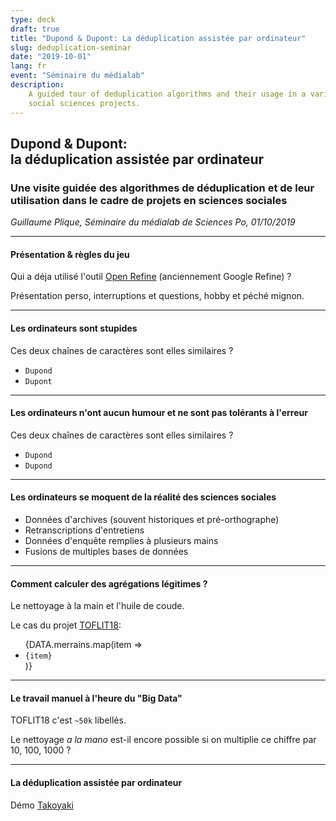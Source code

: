 ```yaml
---
type: deck
draft: true
title: "Dupond & Dupont: La déduplication assistée par ordinateur"
slug: deduplication-seminar
date: "2019-10-01"
lang: fr
event: "Séminaire du médialab"
description:
    A guided tour of deduplication algorithms and their usage in a variety of
    social sciences projects.
---
```





<Head>
  <title>Dupond &amp; Dupont - la Déduplication Assistée par Ordinateur</title>
</Head>

<h2>Dupond &amp; Dupont:<br />la déduplication assistée par ordinateur</h2>

### Une visite guidée des algorithmes de déduplication et de leur utilisation dans le cadre de projets en sciences sociales

*Guillaume Plique, Séminaire du médialab de Sciences Po, 01/10/2019*

---

#### Présentation & règles du jeu

Qui a déja utilisé l'outil [Open Refine](http://openrefine.org/) (anciennement Google Refine) ?

<Notes>
  Présentation perso, interruptions et questions, hobby et péché mignon.
</Notes>

---

#### Les ordinateurs sont stupides

Ces deux chaînes de caractères sont elles similaires ?

<ul>
  <li>
    <code style={{backgroundColor: 'white', padding: '7px'}}>Dupond</code>
  </li>
  <li>
    <code style={{backgroundColor: 'white', padding: '7px'}}>Dupont</code>
  </li>
</ul>

---

#### Les ordinateurs n'ont aucun humour et ne sont pas tolérants à l'erreur

Ces deux chaînes de caractères sont elles similaires ?

<ul>
  <li>
    <code style={{backgroundColor: 'white', padding: '7px'}}>Dupond</code>
  </li>
  <li>
    <code style={{backgroundColor: 'white', padding: '7px'}}>Dupond&nbsp;</code>
  </li>
</ul>

---

#### Les ordinateurs se moquent de la réalité des sciences sociales

* Données d'archives (souvent historiques et pré-orthographe)
* Retranscriptions d'entretiens
* Données d'enquête remplies à plusieurs mains
* Fusions de multiples bases de données

---

#### Comment calculer des agrégations légitimes ?

Le nettoyage à la main et l'huile de coude.

Le cas du projet [TOFLIT18](http://toflit18.medialab.sciences-po.fr):

<ul style={{overflowY: 'scroll', height: '300px', border: '1px dashed black'}}>
  {DATA.merrains.map(item => <li key={item}><code>{item}</code></li>)}
</ul>

---

#### Le travail manuel à l'heure du "Big Data"

TOFLIT18 c'est `~50k` libellés.

Le nettoyage *a la mano* est-il encore possible si on multiplie ce chiffre par 10, 100, 1000 ?

---

#### La déduplication assistée par ordinateur

Démo [Takoyaki](https://yomguithereal.github.io/takoyaki/)

<!--

TODO: revenir sur toflit et le pourquoi du pas assisté 1. parce qu'on savait pas 2. parce exige des compétences métiers

Elements de plan:

- Questions, pas matheux, tech, interruption whenever
- Qui a déjà utilisé OpenRefine

- Discuter de mon hobby, péché mignon
- Fonctionnement d'un ordinateur et la tolérance à l'erreur
- La réalité des sciences sociales, données rentrées par des humains faillibles + grande mixité des sources (archives, traces)
- Comment composer une agrégation légitime
- Le travail à la main -> devient vite intenable
- 1. dupond & dupont, 2. Cas de la chaîne de caractère avec espace à trim (l'ordinateur peut?)
- Solution, Fantasme d'ingénieur: Monsieur 0 et Monsieur 1
- Consiste de fait à simuler cet état de fait
- Le fuzzy matching & logique floue
- 2 problèmes: 1 match N, N match N, A match B -> même problème

- multiples noms du problèmes et des disciplines: similarity join, harmonization, clustering, canonicalization, deduplication, record linkage, entity resolution

- démo de takoyaki pour mettre une idée concrète dans la tête: fascination la première fois que j'ai utilisé OpenRefine: what kind of magic is that?

- Les 3 étapes de la logique: preprocessing, distance, clustering

- Le bon cluster & le mauvais cluster et son radius (les 3 méthodes de fog): dominance de la composante connexe pour ce genre de travail?

Projets:
- TOFLIT18 -> à la main, titanesque (peu de méthode appropriée)
- Ricardo
- LIEPP, bhht
- Projet Russe

- Quid du machine learning? prétérition sur ma propre pratique
- Fellegi Sunter
- Problème intéressant: ça marche pas. parce que les features ne sont quasiment jamais corrélées au fait d'être un doublon ou pas. le fait que plusieurs méthodes matchent n'est pas pertinent non plus
- Système hybride de scoring par heuristique (cf. Dominique) bien pour trouver les plus probables mais ignore tous les autres
- Estimer le nombre de doublons n'est pas non plus facile
- Anecdote des gens nés le même jour et de la classe qui rigole: à partir d'un seuil critique de données, les coincidences sont fort probables -> besoin de l'humain
  https://fr.wikipedia.org/wiki/Paradoxe_des_anniversaires 23 personnes = 1 chance sur 2
- Exemple des jumelles & tim and tom coronel:
  https://fr.wikipedia.org/wiki/Lauren_V%C3%A9lez
  https://en.wikipedia.org/wiki/Lorraine_V%C3%A9lez
- Charles Dickens, la notoriété/frequence/importance comme garde fou? -> dur à avaler quand on veut les meilleurs agrégations possibles

- Ce qui marche mieux ça reste de cribler les méthodes: besoin d'enregistrer les faux négatifs (enjeux d'UX et de compréhension: considérer les paires ou les clusters)

Q5686 Charles_Dickens 48 clustering_0b_exact 0.75
Q21510353 Charles_Dickens 3148774.5 clustering_0b_exact 0.75

Enjeux
- Besoin de pédagogie de l'outil parce besoin de méthodes tailored
- Pas de silver bullet
- On est dans un échelle méso, quali-quanti
- Besoin de méthodes non anglo-saxone (carry -> donato)
- Objectif dans le big data: reduire les faux positifs et faux négatifs: le soundex ça marche plus, à notre échelle (truc de bibliothécaire)
- Le clustering est très sparse, problème: Visualiser l'espace métrique (dimensions log n) n'est pas aisé mais des interfaces d'exploration du problème seraient cool, Exemple de TOFLIT18 et du réseau de Paul
- Le fuzzy matching de Ricardo pour insertion de données au fil de l'eau

Ouvertures
- Liens avec la génétique / biologie, généalogie (découvertes parallèles), Levenshtein = botaniste -> faire une digression
- Les outils, Open Refine et Takoyaki
- Fog, talisman, phonogram, rusalka

---

Q5686 Charles_Dickens 48 clustering_0b_exact 0.75
Q21510353 Charles_Dickens 3148774.5 clustering_0b_exact 0.75

Q43247 Ingrid_Bergman 313 clustering_0b_exact 0.75
Q56577741 Ingrid_Bergman 4237949.5 clustering_0b_exact 0.75

Q41314 Bobby_Fischer 782 clustering_0a_external_identifiers 0.75
Q11181176 Robert_Fisher 1862893 clustering_0a_external_identifiers 0.75

Q48305 Euripides 973 clustering_0b_exact 0.75
Q11921281 Euripides 2921007.5 clustering_0b_exact 0.75

Q171480 Empress_Joséphine 1324 clustering_1_normalization 0.875
Q43132175 Empress_Josephine 3752625 clustering_1_normalization 0.875

Q43522 Antonie_van_Leeuwenhoek 1407.5 clustering_1_normalization 0.875
Q12253637 Antonie_Van_Leeuwenhoek 3344063 clustering_1_normalization 0.875

Q43926 Andrea_Pirlo 1680 clustering_7_rusalka 0.8
Q1088920 Andrea_Parola 336663 clustering_7_rusalka 0.8

Q1192 Jean-Baptiste_Lully 2208 clustering_0b_exact 0.875
Q10918306 Jean-Baptiste_Lully 2507750 clustering_0b_exact 0.875

Q182046 Leon_Battista_Alberti 2296 clustering_3_initials 0.8125
Q16435969 Leone_Battista_Alberti 2214513 clustering_3_initials 0.8125

Q264699 Wil_Wheaton 3270 clustering_2_harsh_normalization 0.8
Q8003184 Will_Wheaton 1120679 clustering_2_harsh_normalization 0.8

Q154448 Victor_Vasarely 4983 clustering_6_cologne 0.9375
Q28784991 Victor_Vaserely 4632423.5 clustering_6_cologne 0.9375

Q186273 Kōbō_Abe 5002 clustering_0b_exact 0.875
 Kōbō_Abe  clustering_0b_exact 0.875

Q183105 Randolph_Churchill 7656 clustering_0a_external_identifiers 0.875
Q3418826 Randolph_Churchill 2851692 clustering_0a_external_identifiers 0.875

Q230291 Hassan_al-Banna 8120.5 clustering_2_harsh_normalization 0.75
Q56821261 Hasan_al-Banna 4632423.5 clustering_2_harsh_normalization 0.75

Q435203 Katharine_Graham 8220 clustering_8_snm 0.9375
Q50377279 Katherine_Graham 4237949.5 clustering_8_snm 0.9375

Q213573 Prince_Frederick,_Duke_of_York_and_Albany 8742 clustering_0a_external_identifiers 0.8125
Q21460909 Frederick_Augustus 3752625 clustering_0a_external_identifiers 0.8125

Q314975 Jean_de_La_Bruyère 9209 clustering_1_normalization 0.8125
Q21010740 Jean_de_la_Bruyere 4237949.5 clustering_1_normalization 0.8125

Q157004 Jorge_Semprún 9362 clustering_1_normalization 0.75
Q52188922 Jorge_Semprun 4237949.5 clustering_1_normalization 0.75

Q61056 Al-Ma'mun 9760 clustering_8_snm 0.875
Q5974448 Al-Ma'mum 3904493 clustering_8_snm 0.875

Q311826 Muhammad_Abduh 10366 clustering_3_initials 0.875
Q12842576 Məhəmməd_Abduh 3298150 clustering_3_initials 0.875

Q157610 Lovis_Corinth 10431 clustering_3_initials 1.0
Q47484376 Ludwig_Corinth 4237949.5 clustering_3_initials 1.0

Q51570 George_Roy_Hill 10885 clustering_0a_external_identifiers 0.75
Q20639203 George_Hill_(footballer) 1269183 clustering_0a_external_identifiers 0.75

Q559074 Charlie_Murphy 10974 clustering_0b_exact 0.75
Q5085282 Charlie_Murphy 3904493 clustering_0b_exact 0.75

Q44304 The_Undertaker 11499.5 clustering_0a_external_identifiers 0.8
Q12326169 Mark_William_Calaway 2185730.5 clustering_0a_external_identifiers 0.8

Q139933 Zack_de_la_Rocha 11698 clustering_6_cologne 0.8
Q472320 Skeet_Ulrich 12111 clustering_6_cologne 0.8

Q39989 Ronny_Cox 12501 clustering_8_snm 0.8
Q7562024 Sonny_Cox 2049989 clustering_8_snm 0.8

Q333922 William_Whewell 12902 clustering_2_harsh_normalization 0.875
Q55900374 William_Wheewell 3233234.5 clustering_2_harsh_normalization 0.875

Q313093 Herman_Boerhaave 13269 clustering_7_rusalka 0.875
Q55894643 Hermann_Boorhave 3233234.5 clustering_7_rusalka 0.875

Q44118 Hamit_Altıntop 13810 clustering_3_initials 0.8
Q156638 Halil_Altıntop 24499.5 clustering_3_initials 0.8

Q433601 Alba_Rohrwacher 14052 clustering_3_initials 0.8
Q510194 Alice_Rohrwacher 32603 clustering_3_initials 0.8

Q459078 Gorō_Miyazaki 14053 clustering_3_initials 0.8
Q11454150 Genki_Miyazaki 2657710 clustering_3_initials 0.8

Q376107 Jan_de_Bont 14637 clustering_0b_exact 0.75
Q25768250 Jan_de_Bont 3404557.5 clustering_0b_exact 0.75

Q728217 Josh_Schwartz 15165 clustering_0b_exact 0.75
Q20986921 Josh_Schwartz 3446268.5 clustering_0b_exact 0.75

Q356711 Agostino_Depretis 15459 clustering_6_cologne 0.875
Q55901163 Ugostino_Depretis 3233234.5 clustering_6_cologne 0.875

Q94037 Paul_Lazarsfeld 16530.5 clustering_4_fingerprinting 0.875
Q12558413 Пауль_Лазарсфельд 3619232.5 clustering_4_fingerprinting 0.875

Q313369 Alonso_de_Ojeda 17415 clustering_0b_exact 0.75
Q16145699 Alonso_de_Ojeda 3904493 clustering_0b_exact 0.75

Q313460 Jacobus_da_Varagine 18066 clustering_6_cologne 0.875
Q41616506 Jacobus_de_Voragine 4632423.5 clustering_6_cologne 0.875

Q464714 Richard_S._Castellano 19472 clustering_8_snm 0.9375
Q57082194 Richard_S._Catellano 4237949.5 clustering_8_snm 0.9375

Q53005 Alessandro_Blasetti 20566 clustering_0b_exact 0.75
Q46268464 Alessandro_Blasetti 3752625 clustering_0b_exact 0.75

Q235575 Gabrielle_Carteris 20662 clustering_3_initials 0.8
Q24961233 Gabriella_Carteris 1745067.5 clustering_3_initials 0.8

Q235359 Lauren_Vélez 20990.5 clustering_7_rusalka 0.8
Q6678750 Lorraine_Vélez 789546 clustering_7_rusalka 0.8

Q336794 Jan_Swammerdam 21043 clustering_3_initials 0.8125
Q34461081 John_Swammerdam 4632423.5 clustering_3_initials 0.8125

Q281763 Hans_Egede 21186 clustering_0a_external_identifiers 0.875
Q21511480 Hans_Poulsen_Egede 3233234.5 clustering_0a_external_identifiers 0.875

Q499028 Don_Was 21804 clustering_3_initials 0.8
Q5240855 David_Was 289203 clustering_3_initials 0.8

Q352438 Adriaen_van_Ostade 22828.5 clustering_0a_external_identifiers 1.0
Q43139400 Adriaen_Jansz_Van_Ostade 3404557.5 clustering_0a_external_identifiers 1.0

Q380937 Erik_Gustaf_Geijer 22963.5 clustering_3_initials 0.8125
Q19267758 Eric_Gustaf_Geijer 4632423.5 clustering_3_initials 0.8125

Q182156 Pavel_Bazhov 23120 clustering_0a_external_identifiers 0.875
Q23695092 Павел_Петрович_Бажов 2855351 clustering_0a_external_identifiers 0.875

Q380403 Cetshwayo_kaMpande 23417 clustering_2_harsh_normalization 0.75
Q56822454 Cetshwayo_ka_Mpande 4632423.5 clustering_2_harsh_normalization 0.75

Q467961 Assata_Shakur 24043.5 clustering_3_initials 0.875
Q2273636 Afeni_Shakur 49293 clustering_3_initials 0.875

Q353008 Alexei_Savrasov 24299 clustering_3_initials 0.8125
Q56033555 Alexey_Savrasov 4237949.5 clustering_3_initials 0.8125

-->
